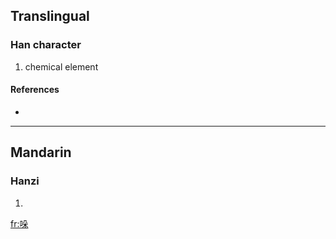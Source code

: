 ==Translingual==

===Han character===
{{Han char|rn=30|rad=口|as=06|sn=9|four=|canj=口竹弓木 (RHND)}}

# chemical element

====References====
* {{Han ref|kx=0189.271|hdz=10619.130|uh=54DA|ud=21722}}

----

==Mandarin==

===Hanzi===
{{cmn-hanzi|pin=[[duǒ]] ([[duo3]])|wg=to<sup>3</sup>}}

# {{defn|Mandarin|sort=口06}}

[[fr:哚]]